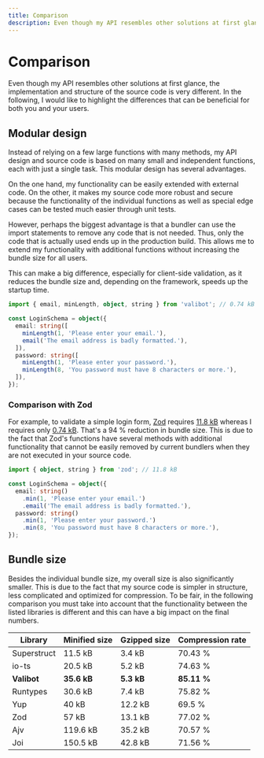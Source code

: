 ```yaml
---
title: Comparison
description: Even though my API resembles other solutions at first glance, the implementation and structure of the source code is very different.
---
```


# Comparison

Even though my API resembles other solutions at first glance, the implementation and structure of the source code is very different. In the following, I would like to highlight the differences that can be beneficial for both you and your users.

## Modular design

Instead of relying on a few large functions with many methods, my API design and source code is based on many small and independent functions, each with just a single task. This modular design has several advantages.

On the one hand, my functionality can be easily extended with external code. On the other, it makes my source code more robust and secure because the functionality of the individual functions as well as special edge cases can be tested much easier through unit tests.

However, perhaps the biggest advantage is that a bundler can use the import statements to remove any code that is not needed. Thus, only the code that is actually used ends up in the production build. This allows me to extend my functionality with additional functions without increasing the bundle size for all users.

This can make a big difference, especially for client-side validation, as it reduces the bundle size and, depending on the framework, speeds up the startup time.

```ts
import { email, minLength, object, string } from 'valibot'; // 0.74 kB

const LoginSchema = object({
  email: string([
    minLength(1, 'Please enter your email.'),
    email('The email address is badly formatted.'),
  ]),
  password: string([
    minLength(1, 'Please enter your password.'),
    minLength(8, 'You password must have 8 characters or more.'),
  ]),
});
```

### Comparison with Zod

For example, to validate a simple login form, [Zod](https://zod.dev/) requires [11.8 kB](https://bundlejs.com/?q=zod&treeshake=%5B%7B+object%2Cstring+%7D%5D) whereas I requires only [0.74 kB](https://bundlejs.com/?q=valibot&treeshake=%5B%7B+email%2CminLength%2Cobject%2Cstring+%7D%5D). That's a 94 % reduction in bundle size. This is due to the fact that Zod's functions have several methods with additional functionality that cannot be easily removed by current bundlers when they are not executed in your source code.

```ts
import { object, string } from 'zod'; // 11.8 kB

const LoginSchema = object({
  email: string()
    .min(1, 'Please enter your email.')
    .email('The email address is badly formatted.'),
  password: string()
    .min(1, 'Please enter your password.')
    .min(8, 'You password must have 8 characters or more.'),
});
```

## Bundle size

Besides the individual bundle size, my overall size is also significantly smaller. This is due to the fact that my source code is simpler in structure, less complicated and optimized for compression. To be fair, in the following comparison you must take into account that the functionality between the listed libraries is different and this can have a big impact on the final numbers.

| Library     | Minified size | Gzipped size | Compression rate |
| ----------- | ------------- | ------------ | ---------------- |
| Superstruct | 11.5 kB       | 3.4 kB       | 70.43 %          |
| io-ts       | 20.5 kB       | 5.2 kB       | 74.63 %          |
| **Valibot** | **35.6 kB**   | **5.3 kB**   | **85.11 %**      |
| Runtypes    | 30.6 kB       | 7.4 kB       | 75.82 %          |
| Yup         | 40 kB         | 12.2 kB      | 69.5 %           |
| Zod         | 57 kB         | 13.1 kB      | 77.02 %          |
| Ajv         | 119.6 kB      | 35.2 kB      | 70.57 %          |
| Joi         | 150.5 kB      | 42.8 kB      | 71.56 %          |
